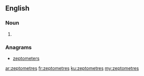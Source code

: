 ==English==

===Noun===
{{head|en}}

# {{plural of|zeptometre}}

===Anagrams===
* [[zeptometers#English|zeptometers]]

[[ar:zeptometres]]
[[fr:zeptometres]]
[[ku:zeptometres]]
[[my:zeptometres]]